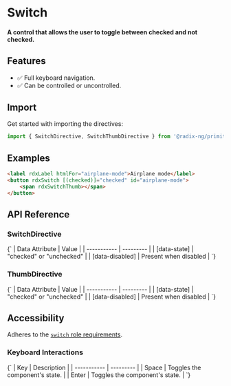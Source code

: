
<Meta
    title="Primitives/Switch"
/>

# Switch
#### A control that allows the user to toggle between checked and not checked.

<Canvas sourceState='hidden' of={SwitchDirectiveStories.Default}></Canvas>

## Features
- ✅ Full keyboard navigation.
- ✅ Can be controlled or uncontrolled.

## Import

Get started with importing the directives:

```typescript
import { SwitchDirective, SwitchThumbDirective } from '@radix-ng/primitives/switch';
```

## Examples

```html
<label rdxLabel htmlFor="airplane-mode">Airplane mode</label>
<button rdxSwitch [(checked)]="checked" id="airplane-mode">
    <span rdxSwitchThumb></span>
</button>

```
## API Reference

### SwitchDirective
<ArgTypes exclude={switchExclude} of={SwitchDirective} />

<Markdown>
{`
| Data Attribute | Value |
| ----------- | --------- |
| [data-state]       | "checked" or "unchecked"   |
| [data-disabled]    | Present when disabled      |
`}
</Markdown>

### ThumbDirective

<Markdown>
{`
| Data Attribute | Value |
| ----------- | --------- |
| [data-state]       | "checked" or "unchecked"   |
| [data-disabled]    | Present when disabled      |
`}
</Markdown>

## Accessibility

Adheres to the [`switch` role requirements](https://www.w3.org/WAI/ARIA/apg/patterns/switch).

### Keyboard Interactions

<Markdown>
{`
| Key | Description |
| ----------- | --------- |
| Space       | Toggles the component's state.        |
| Enter       | Toggles the component's state.    |
`}
</Markdown>
